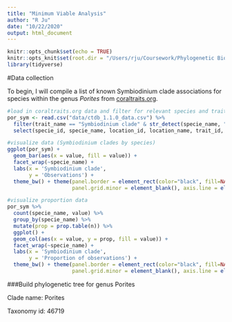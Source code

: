 ```yaml
---
title: "Minimum Viable Analysis"
author: "R Ju"
date: "10/22/2020"
output: html_document
---
```


```r
knitr::opts_chunk$set(echo = TRUE)
knitr::opts_knit$set(root.dir = "/Users/rju/Coursework/Phylogenetic Biology/finalproject/")
library(tidyverse)
```
#Data collection

To begin, I will compile a list of known Symbiodinium clade associations for species within the genus *Porites* from [coraltraits.org](coraltraits.org).

```r

#load in coraltraits.org data and filter for relevant species and trait
por_sym <- read.csv("data/ctdb_1.1.0_data.csv") %>%
  filter(trait_name == "Symbiodinium clade" & str_detect(specie_name, "Porites")) %>%
  select(specie_id, specie_name, location_id, location_name, trait_id, trait_name, methodology_id, methodology_name, value)

#visualize data (Symbiodinium clades by species)
ggplot(por_sym) +
  geom_bar(aes(x = value, fill = value)) + 
  facet_wrap(~specie_name) + 
  labs(x = 'Symbiodinium clade',
       y = 'Observations') +
  theme_bw() + theme(panel.border = element_rect(color="black", fill=NA, size=0.75), panel.grid.major = element_blank(),
                     panel.grid.minor = element_blank(), axis.line = element_blank()) 

#visualize proportion data
por_sym %>%
  count(specie_name, value) %>%
  group_by(specie_name) %>%
  mutate(prop = prop.table(n)) %>%
  ggplot() +
  geom_col(aes(x = value, y = prop, fill = value)) + 
  facet_wrap(~specie_name) + 
  labs(x = 'Symbiodinium clade',
       y = 'Proportion of observations') +
  theme_bw() + theme(panel.border = element_rect(color="black", fill=NA, size=0.75), panel.grid.major = element_blank(),
                     panel.grid.minor = element_blank(), axis.line = element_blank()) 
```


###Build phylogenetic tree for genus Porites

Clade name: Porites

Taxonomy id: 46719




